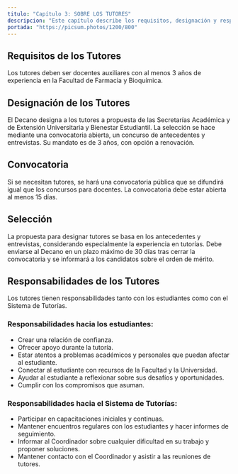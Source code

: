 ```yaml
---
titulo: "Capítulo 3: SOBRE LOS TUTORES"
descripcion: "Este capítulo describe los requisitos, designación y responsabilidades de los tutores en el sistema de tutorías de la Facultad."
portada: "https://picsum.photos/1200/800"
---
```



## Requisitos de los Tutores 
Los tutores deben ser docentes auxiliares con al menos 3 años de experiencia en la Facultad de Farmacia y Bioquímica.


## Designación de los Tutores  
El Decano designa a los tutores a propuesta de las Secretarías Académica y de Extensión Universitaria y Bienestar Estudiantil. La selección se hace mediante una convocatoria abierta, un concurso de antecedentes y entrevistas. Su mandato es de 3 años, con opción a renovación.


## Convocatoria  
Si se necesitan tutores, se hará una convocatoria pública que se difundirá igual que los concursos para docentes. La convocatoria debe estar abierta al menos 15 días.


## Selección 
La propuesta para designar tutores se basa en los antecedentes y entrevistas, considerando especialmente la experiencia en tutorías. Debe enviarse al Decano en un plazo máximo de 30 días tras cerrar la convocatoria y se informará a los candidatos sobre el orden de mérito.


## Responsabilidades de los Tutores  
Los tutores tienen responsabilidades tanto con los estudiantes como con el Sistema de Tutorías. 


### Responsabilidades hacia los estudiantes:
 
- Crear una relación de confianza.  
- Ofrecer apoyo durante la tutoría.  
- Estar atentos a problemas académicos y personales que puedan afectar al estudiante.  
- Conectar al estudiante con recursos de la Facultad y la Universidad.  
- Ayudar al estudiante a reflexionar sobre sus desafíos y oportunidades.  
- Cumplir con los compromisos que asuman.


### Responsabilidades hacia el Sistema de Tutorías:  
- Participar en capacitaciones iniciales y continuas.  
- Mantener encuentros regulares con los estudiantes y hacer informes de seguimiento.  
- Informar al Coordinador sobre cualquier dificultad en su trabajo y proponer soluciones.  
- Mantener contacto con el Coordinador y asistir a las reuniones de tutores.
